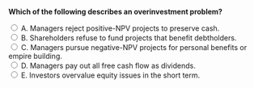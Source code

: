 ::: {.question-block}

<form onsubmit="event.preventDefault(); checkAnswer('module9_mcq_q37')" data-correct-answer="C">
<strong style="display: block;">Which of the following describes an overinvestment problem?</strong>

<label><input type="radio" name="module9_mcq_q37" value="A"> A. Managers reject positive-NPV projects to preserve cash.</label><br>
<label><input type="radio" name="module9_mcq_q37" value="B"> B. Shareholders refuse to fund projects that benefit debtholders.</label><br>
<label><input type="radio" name="module9_mcq_q37" value="C"> C. Managers pursue negative-NPV projects for personal benefits or empire building.</label><br>
<label><input type="radio" name="module9_mcq_q37" value="D"> D. Managers pay out all free cash flow as dividends.</label><br>
<label><input type="radio" name="module9_mcq_q37" value="E"> E. Investors overvalue equity issues in the short term.</label><br>
</form>

<div id="feedback-module9_mcq_q37" class="feedback" data-status="" style="display:none;">
✅ C is correct. Overinvestment occurs when managers invest in unprofitable projects that increase their control or prestige.
</div>

:::
